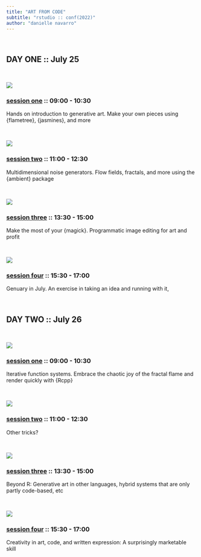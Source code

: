 ```yaml
---
title: "ART FROM CODE"
subtitle: "rstudio :: conf(2022)"
author: "danielle navarro"
---
```


<br> 

## DAY ONE :: July 25

::: {.grid}

::: {.g-col-6}

<br> 

![](img/day-1-session-1.jpg)

### [session one](day-1/session-1/index.html) :: 09:00 - 10:30

Hands on introduction to generative art. Make your own pieces using {flametree}, {jasmines}, and more

:::

::: {.g-col-6}

<br> 

![](img/day-1-session-2.png)

### [session two](day-1/session-2/index.html) :: 11:00 - 12:30

Multidimensional noise generators. Flow fields, fractals, and more using the {ambient} package

:::

::: {.g-col-6}

<br> 

![](img/day-1-session-3.png)

### [session three](day-1/session-3/index.html) :: 13:30 - 15:00

Make the most of your {magick}. Programmatic image editing for art and profit

:::

::: {.g-col-6}

<br> 

![](img/day-1-session-4.jpg)

### [session four](day-1/session-4/index.html) :: 15:30 - 17:00

Genuary in July. An exercise in taking an idea and running with it, 

:::

:::


<br> 


## DAY TWO :: July 26

::: {.grid}

::: {.g-col-6}

<br> 

![](img/day-2-session-1.jpg)

### [session one](day-2/session-1/index.html) :: 09:00 - 10:30

Iterative function systems. Embrace the chaotic joy of the fractal flame and render quickly with {Rcpp} 

:::

::: {.g-col-6}

<br> 

![](img/day-2-session-2.jpg)

### [session two](day-2/session-2/index.html) :: 11:00 - 12:30

Other tricks?

:::

::: {.g-col-6}

<br> 

![](img/day-2-session-3.jpg)

### [session three](day-2/session-3/index.html) :: 13:30 - 15:00

Beyond R: Generative art in other languages, hybrid systems that are only partly code-based, etc

:::

::: {.g-col-6}

<br> 

![](img/day-2-session-4.png)

### [session four](day-2/session-4/index.html) :: 15:30 - 17:00

Creativity in art, code, and written expression: A surprisingly marketable skill

:::
  
:::




<!-- ### Day 1 -->

<!-- | Time          | Activity         | -->
<!-- | :------------ | :--------------- | -->
<!-- | 09:00 - 10:30 | Session 1        | -->
<!-- | 10:30 - 11:00 | *Coffee break*   | -->
<!-- | 11:00 - 12:30 | Session 2        | -->
<!-- | 12:30 - 13:30 | *Lunch break*    | -->
<!-- | 13:30 - 15:00 | Session 3        | -->
<!-- | 15:00 - 15:30 | *Coffee break*   | -->
<!-- | 15:30 - 17:00 | Session 4        | -->

<!-- ### Day 2 -->

<!-- | Time          | Activity         | -->
<!-- | :------------ | :--------------- | -->
<!-- | 09:00 - 10:30 | Session 1        | -->
<!-- | 10:30 - 11:00 | *Coffee break*   | -->
<!-- | 11:00 - 12:30 | Session 2        | -->
<!-- | 12:30 - 13:30 | *Lunch break*    | -->
<!-- | 13:30 - 15:00 | Session 3        | -->
<!-- | 15:00 - 15:30 | *Coffee break*   | -->
<!-- | 15:30 - 17:00 | Session 4        | -->

